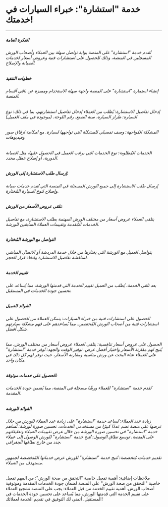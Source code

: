 # خدمة "استشارة": خبراء السيارات في خدمتك!

---

##### الفكرة العامة

###### تُقدم خدمة "استشارة" على المنصة بوابة تواصل سهلة بين العملاء وأصحاب الورش المسجلين في المنصة، وذلك للحصول على استشارات فنية وعروض أسعار لخدمات الصيانة والإصلاح.

##### خطوات التنفيذ

###### إنشاء استمارة "استشارة" على المنصة واجهة سهلة الاستخدام ومميزة عن باقي أقسام المنصة.

###### إدخال تفاصيل الاستشارة: يُطلب من العملاء إدخال تفاصيل استشارتهم، بما في ذلك: نوع السيارة: طراز السيارة، سنة الصنع، رقم اللوحة. (موجودة في ملف العميل)

###### المشكلة المُواجهة: وصف تفصيلي للمشكلة التي تواجهها لسيارة. مع امكانية ارفاق صور وفيديوهات

###### الخدمات المُطلوبة: نوع الخدمات التي يرغب العميل في الحصول عليها، مثل الصيانة الدورية، أو إصلاح عطل محدد.

##### إرسال طلب الاستشارة إلى الورش:

###### إرسال طلب الاستشارة إلى جميع الورش المسجلة في المنصة التي تُقدم خدمات صيانة وإصلاح لنوع السيارة المُختارة.

##### تلقى عروض الأسعار من الورش:

###### يتلقى العملاء عروض أسعار من مختلف الورش المهتمة بطلب الاستشارة، مع تفاصيل الخدمات المُقدمة وتقييمات العملاء السابقين للورشة.

##### التواصل مع الورشة المُختارة

###### يتواصل العميل مع الورشة التي يختارها من خلال خدمة الدردشة أو الاتصال المباشر، لمناقشة تفاصيل الاستشارة واتخاذ قرار الحجز.

##### تقييم الخدمة

###### بعد تلقي الخدمة، يُطلب من العميل تقييم الخدمة التي قدمتها الورشة، مما يُساعد على تحسين جودة الخدمات في المستقبل.

##### الفوائد للعميل

###### الحصول على استشارات فنية من خبراء السيارات: يتمكن العملاء من الحصول على استشارات فنية من أصحاب الورش المُختصين، مما يُساعدهم على فهم مشكلة سيارتهم شكل أفضل.

###### الحصول على عروض أسعار تنافسية: يتلقى العملاء عروض أسعار من مختلف الورش، مما يُتيح لهم مقارنة الأسعار واختيار أفضل عرض. توفير الوقت والجهد: تُوفر خدمة "استشارة" على العملاء عناء البحث عن ورش مناسبة ومقارنة الأسعار، حيث توفر لهم كل ذلك في مكان واحد.

##### الحصول على خدمات موثوقة:

###### تُقدم خدمة "استشارة" للعملاء ورشًا مسجلة في المنصة، مما يُضمن جودة الخدمات المقدمة.

##### الفوائد للورشه

###### زيادة عدد العملاء: تُساعد خدمة "استشارة" على زيادة عدد العملاء للورش من خلال عرضها على منصة تضم عددًا كبيرًا من مستخدمي الخدمات. تحسين صورة لورشة: تُساهم خدمة "استشارة" في تحسين صورة الورشة من خلال عرض تقييمات العملاء وتعليقاتهم على المنصة. توسيع نطاق الوصول: تُتيح خدمة "استشارة" للورش الوصول إلى عملاء جدد من خارج نطاقها الجغرافي.

###### تقديم خدمات مُتخصصة: تُتيح خدمة "استشارة" للورش عرض خدماتها المُتخصصة لجمهور مستهدف من العملاء.

ملاحظات إضافية: أهمية تفعيل خاصية "التحقق من صحة الورش": من المهم تفعيل خاصية
"التحقق من صحة الورش" على المنصة لضمان جودة الخدمات المقدمة وموثوقية أصحاب
الورش. أهمية تقييم الخدمة من قبل العملاء: يجب على المنصة تشجيع العملاء على تقييم
الخدمة التي قدمتها الورش، مما يُساعد على تحسين جودة الخدمات في المستقبل. أتمنى
لك التوفيق في تقديم الخدمة لعملائك!
